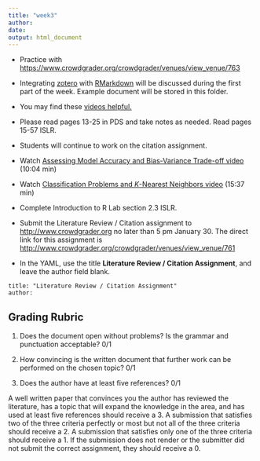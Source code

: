 ```yaml
---
title: "week3"
author: 
date: 
output: html_document
---
```


* Practice with [https://www.crowdgrader.org/crowdgrader/venues/view_venue/763](https://www.crowdgrader.org/crowdgrader/venues/view_venue/763)

* Integrating [zotero](www.zotero.com) with [RMarkdown](http://rmarkdown.rstudio.com) will be discussed during the first part of the week.  Example document will be stored in this folder.

* You may find these [videos helpful.](https://www.youtube.com/watch?v=dto4gARbsi0&list=PLJBNI3mCp9g0wsSDK111qgimqVF1dwPXO) 

* Please read pages 13-25 in PDS and take notes as needed.  Read pages 15-57 ISLR.

* Students will continue to work on the citation assignment.


* Watch [Assessing Model Accuracy and Bias-Variance Trade-off video](https://www.youtube.com/watch?v=VusKAosxxyk) (10:04 min)

* Watch [Classification Problems and *K*-Nearest Neighbors video](https://www.youtube.com/watch?v=vVj2itVNku4) (15:37 min)

* Complete Introduction to R Lab section 2.3 ISLR.

* Submit the Literature Review / Citation assignment to [http://www.crowdgrader.org](http://www.crowdgrader.org) no later than 5 pm January 30.  The direct link for this assignment is [http://www.crowdgrader.org/crowdgrader/venues/view_venue/761](http://www.crowdgrader.org/crowdgrader/venues/view_venue/761)

* In the YAML, use the title **Literature Review / Citation Assignment**, and leave the author field blank. 
```
title: "Literature Review / Citation Assignment"
author: 
```
## Grading Rubric

1. Does the document open without problems?  Is the grammar and punctuation acceptable? 0/1

2. How convincing is the written document that further work can be performed on the chosen topic? 0/1

3. Does the author have at least five references? 0/1

A well written paper that convinces you the author has reviewed the literature, has a topic that will expand the knowledge in the area, and has used at least five references should receive a 3.  A submission that satisfies two of the three criteria perfectly or most but not all of the three criteria should receive a 2.  A submission that satisfies only one of the three criteria should receive a 1.  If the submission does not render or the submitter did not submit the correct assignment, they should receive a 0.